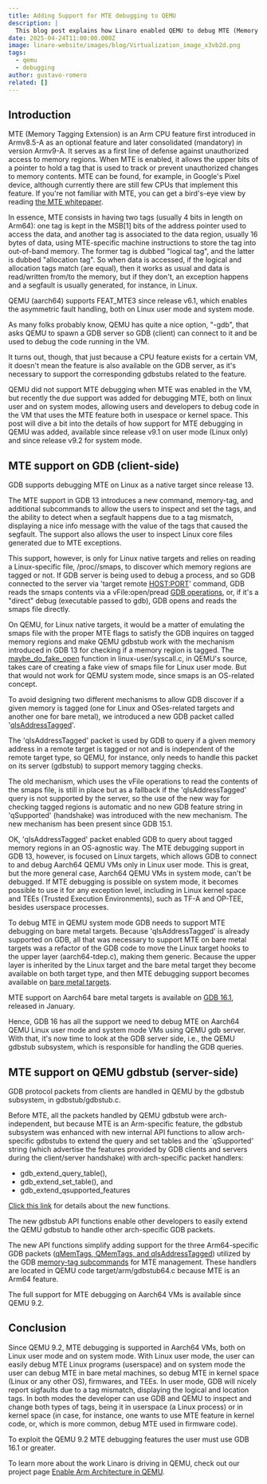 ```yaml
---
title: Adding Support for MTE debugging to QEMU
description: |
  This blog post explains how Linaro enabled QEMU to debug MTE (Memory Tagging Extension) code on machines that support this feature. We'll start by explaining MTE and what was needed to enable debugging. Then, we'll describe the components we upstreamed to GDB and QEMU to make it work.
date: 2025-04-24T11:00:00.000Z
image: linaro-website/images/blog/Virtualization_image_x3vb2d.png
tags:
  - qemu
  - debugging
author: gustavo-romero
related: []
---
```


## Introduction

MTE (Memory Tagging Extension) is an Arm CPU feature first introduced in Armv8.5-A as an optional feature and later consolidated (mandatory) in version Armv9-A. It serves as a first line of defense against unauthorized access to memory regions. When MTE is enabled, it allows the upper bits of a pointer to hold a tag that is used to track or prevent unauthorized changes to memory contents. MTE can be found, for example, in Google's Pixel device, although currently there are still few CPUs that implement this feature. If you're not familiar with MTE, you can get a bird's-eye view by reading [the MTE whitepaper](https://developer.arm.com/documentation/102925/latest/).

In essence, MTE consists in having two tags (usually 4 bits in length on Arm64): one tag is kept in the MSB[1] bits of the address pointer used to access the data, and another tag is associated to the data region, usually 16 bytes of data, using MTE-specific machine instructions to store the tag into out-of-band memory. The former tag is dubbed "logical tag", and the latter is dubbed "allocation tag". So when data is accessed, if the logical and allocation tags match (are equal), then it works as usual and data is read/written from/to the memory, but if they don't, an exception happens and a segfault is usually generated, for instance, in Linux.

QEMU (aarch64) supports FEAT_MTE3 since release v6.1, which enables the asymmetric fault handling, both on Linux user mode and system mode.

As many folks probably know, QEMU has quite a nice option, "-gdb", that asks QEMU to spawn a GDB server so GDB (client) can connect to it and be used to debug the code running in the VM.

It turns out, though, that just because a CPU feature exists for a certain VM, it doesn't mean the feature is also available on the GDB server, as it's necessary to support the corresponding gdbstubs related to the feature.

QEMU did not support MTE debugging when MTE was enabled in the VM, but recently the due support was added for debugging MTE, both on linux user and on system modes, allowing users and developers to debug code in the VM that uses the MTE feature both in usespace or kernel space. This post will dive a bit into the details of how support for MTE debugging in QEMU was added, available since release v9.1 on user mode (Linux only) and since release v9.2 for system mode.

## MTE support on GDB (client-side)

GDB supports debugging MTE on Linux as a native target since release 13.

The MTE support in GDB 13 introduces a new command, memory-tag, and additional subcommands to allow the users to inspect and set the tags, and the ability to detect when a segfault happens due to a tag mismatch, displaying a nice info message with the value of the tags that caused the segfault. The support also allows the user to inspect Linux core files generated due to MTE exceptions.

This support, however, is only for Linux native targets and relies on reading a Linux-specific file, /proc/<PID>/smaps, to discover which memory regions are tagged or not. If GDB server is being used to debug a process, and so GDB connected to the server via 'target remote <HOST:PORT>' command, GDB reads the smaps contents via a vFile:open/pread [GDB operations](https://sourceware.org/gdb/current/onlinedocs/gdb.html/Host-I_002fO-Packets.html), or, if it's a "direct" debug (executable passed to gdb), GDB opens and reads the smaps file directly.

On QEMU, for Linux native targets, it would be a matter of emulating the smaps file with the proper MTE flags to satisfy the GDB inquires on tagged memory regions and make QEMU gdbstub work with the mechanism introduced in GDB 13 for checking if a memory region is tagged. The [maybe_do_fake_open](https://gitlab.com/qemu-project/qemu/-/blob/master/linux-user/syscall.c#L8403) function in linux-user/syscall.c, in QEMU's source, takes care of creating a fake view of smaps file for Linux user mode. But that would not work for QEMU system mode, since smaps is an OS-related concept.

To avoid designing two different mechanisms to allow GDB discover if a given memory is tagged (one for Linux and OSes-related targets and another one for bare metal), we introduced a new GDB packet called '[qIsAddressTagged](https://sourceware.org/gdb/current/onlinedocs/gdb.html/General-Query-Packets.html#index-qIsAddressTagged-packet)'.

The 'qIsAddressTagged' packet is used by GDB to query if a given memory address in a remote target is tagged or not and is independent of the remote target type, so QEMU, for instance, only needs to handle this packet on its server (gdbstub) to support memory tagging checks.

The old mechanism, which uses the vFile operations to read the contents of the smaps file, is still in place but as a fallback if the 'qIsAddressTagged' query is not supported by the server, so the use of the new way for checking tagged regions is automatic and no new GDB feature string in 'qSupported' (handshake) was introduced with the new mechanism. The new mechanism has been present since GDB 15.1.

OK, 'qIsAddressTagged' packet enabled GDB to query about tagged memory regions in an OS-agnostic way. The MTE debugging support in GDB 13, however, is focused on Linux targets, which allows GDB to connect to and debug Aarch64 QEMU VMs only in Linux user mode. This is great, but the more general case, Aarch64 QEMU VMs in system mode, can't be debugged. If MTE debugging is possible on system mode, it becomes possible to use it for any exception level, including in Linux kernel space and TEEs (Trusted Execution Environments), such as TF-A and OP-TEE, besides userspace processes.

To debug MTE in QEMU system mode GDB needs to support MTE debugging on bare metal targets. Because 'qIsAddressTagged' is already supported on GDB, all that was necessary to support MTE on bare metal targets was a refactor of the GDB code to move the Linux target hooks to the upper layer (aarch64-tdep.c), making them generic. Because the upper layer is inherited by the Linux target and the bare metal target they become available on both target type, and then MTE debugging support becomes available on [bare metal targets](https://sourceware.org/git/?p=binutils-gdb.git;a=commit;h=b782c65ba1103270d0e5097b655489ec08470ca9).

MTE support on Aarch64 bare metal targets is available on [GDB 16.1](https://www.sourceware.org/gdb/schedule/), released in January.

Hence, GDB 16 has all the support we need to debug MTE on Aarch64 QEMU Linux user mode and system mode VMs using QEMU gdb server. With that, it's now time to look at the GDB server side, i.e., the QEMU gdbstub subsystem, which is responsible for handling the GDB queries.

## MTE support on QEMU gdbstub (server-side)

GDB protocol packets from clients are handled in QEMU by the gdbstub subsystem, in gdbstub/gdbstub.c.

Before MTE, all the packets handled by QEMU gdbstub were arch-independent, but because MTE is an Arm-specific feature, the gdbstub subsystem was enhanced with new internal API functions to allow arch-specific gdbstubs to extend the query and set tables and the ´qSupported' string (which advertise the features provided by GDB clients and servers during the client/server handshake) with arch-specific packet handlers:

- gdb_extend_query_table(),
- gdb_extend_set_table(), and
- gdb_extend_qsupported_features

[Click this link](https://gitlab.com/qemu-project/qemu/-/blob/master/include/gdbstub/commands.h?ref_type=heads#L75-100) for details about the new functions.

The new gdbstub API functions enable other developers to easily extend the QEMU gdbstub to handle other arch-specific GDB packets.

The new API functions simplify adding support for the three Arm64-specific GDB packets ([qMemTags, QMemTags, and qIsAddressTagged](https://gitlab.com/qemu-project/qemu/-/blob/master/target/arm/gdbstub64.c?ref_type=heads#L582-620)) utilized by the GDB [memory-tag subcommands](https://sourceware.org/gdb/current/onlinedocs/gdb.html/Memory-Tagging.html) for MTE management. These handlers are located in QEMU code target/arm/gdbstub64.c because MTE is an Arm64 feature.

The full support for MTE debugging on Aarch64 VMs is available since QEMU 9.2.

## Conclusion

Since QEMU 9.2, MTE debugging is supported in Aarch64 VMs, both on Linux user mode and on system mode. With Linux user mode, the user can easily debug MTE Linux programs (userspace) and on system mode the user can debug MTE in bare metal machines, so debug MTE in kernel space (Linux or any other OS), firmwares, and TEEs. In user mode, GDB will nicely report sigfaults due to a tag mismatch, displaying the logical and location tags. In both modes the developer can use GDB and QEMU to inspect and change both types of tags, being it in userspace (a Linux process) or in kernel space (in case, for instance, one wants to use MTE feature in kernel code, or, which is more common, debug MTE used in firmware code).

To exploit the QEMU 9.2 MTE debugging features the user must use GDB 16.1 or greater.

To learn more about the work Linaro is driving in QEMU, check out our project page [Enable Arm Architecture in QEMU](https://linaro.atlassian.net/wiki/spaces/QEMU/overview).
